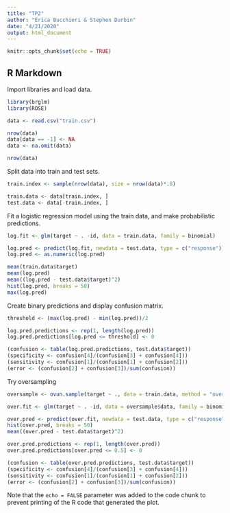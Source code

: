 ---
title: "TP2"
author: "Erica Bucchieri & Stephen Durbin"
date: "4/21/2020"
output: html_document
---

```{r setup, include=FALSE}
knitr::opts_chunk$set(echo = TRUE)
```

## R Markdown

Import libraries and load data.

```{r results = "hide", warning = FALSE, message = FALSE} 
library(brglm)
library(ROSE)
```

```{r}
data <- read.csv("train.csv")

nrow(data)
data[data == -1] <- NA
data <- na.omit(data)

nrow(data)
```

Split data into train and test sets.

```{r}
train.index <- sample(nrow(data), size = nrow(data)*.8)

train.data <- data[train.index, ]
test.data <- data[-train.index, ]
```

Fit a logistic regression model using the train data, and make probabilistic predictions.

```{r warning = FALSE}
log.fit <- glm(target ~ . -id, data = train.data, family = binomial)

log.pred <- predict(log.fit, newdata = test.data, type = c("response"))
log.pred <- as.numeric(log.pred)

mean(train.data$target)
mean(log.pred)
mean((log.pred - test.data$target)^2)
hist(log.pred, breaks = 50)
max(log.pred)
```

Create binary predictions and display confusion matrix.
```{r}
threshold <- (max(log.pred) - min(log.pred))/2

log.pred.predictions <- rep(1, length(log.pred))
log.pred.predictions[log.pred <= threshold] <- 0

(confusion <- table(log.pred.predictions, test.data$target))
(specificity <- confusion[4]/(confusion[3] + confusion[4]))
(sensitivity <- confusion[1]/(confusion[1] + confusion[2]))
(error <- (confusion[2] + confusion[3])/sum(confusion))
```

Try oversampling
```{r}
oversample <- ovun.sample(target ~ ., data = train.data, method = "over")

over.fit <- glm(target ~ . -id, data = oversample$data, family = binomial)

over.pred <- predict(over.fit, newdata = test.data, type = c("response"))
hist(over.pred, breaks = 50)
mean((over.pred - test.data$target)^2)

over.pred.predictions <- rep(1, length(over.pred))
over.pred.predictions[over.pred <= 0.5] <- 0

(confusion <- table(over.pred.predictions, test.data$target))
(specificity <- confusion[4]/(confusion[3] + confusion[4]))
(sensitivity <- confusion[1]/(confusion[1] + confusion[2]))
(error <- (confusion[2] + confusion[3])/sum(confusion))
```

Note that the `echo = FALSE` parameter was added to the code chunk to prevent printing of the R code that generated the plot.
